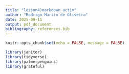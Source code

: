 ```yaml
---
title: "lesson4)markdown_activ"
author: "Rodrigo Martin de Oliveira"
date: 2025-09-11
output: pdf_document
bibliography: references.bib
---
```


```r
knitr::opts_chunk$set(echo = FALSE, message = FALSE)
```

```r
library(janitor)
library(tidyverse)
library(palmerpenguins)
library(grateful)
```
